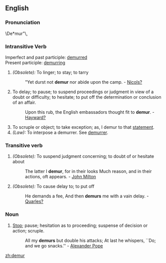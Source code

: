 ==English==
===Pronunciation===
\De*mur"\,

===Intransitive Verb===
Imperfect and past participle: [[demurred]] <br>
Present participle: [[demurring]]

#''(Obsolete):'' To linger; to stay; to tarry
#:"Yet durst not '''demur''' nor abide upon the camp. - [[Nicols?]]                                              
#To delay; to pause; to suspend proceedings or judgment in view of a doubt or difficulty; to hesitate; to put off the determination or conclusion of an affair.
#:Upon this rub, the English embassadors thought fit to '''demur'''. - [[Hayward?]]
#To scruple or object; to take exception; as, I demur to that [[statement]].
#''(Law):'' To interpose a demurrer. See [[demurrer]].

===Transitive verb===
#''(Obsolete):'' To suspend judgment concerning; to doubt of or hesitate about
#:The latter I '''demur''', for in their looks Much reason, and in their actions, oft appears. - [[w:John Milton|John Milton]]
#''(Obsolete):'' To cause delay to; to put off
#:He demands a fee, And then '''demurs''' me with a vain delay. - [[Quarles?]]

===Noun===
#[[Stop]]; pause; hesitation as to proceeding; suspense of decision or action; scruple.
#:All my '''demurs''' but double his attacks; At last he whispers, ``Do; and we go snacks.'' - [[w:Alexander Pope|Alexander Pope]]

[[zh:demur]]